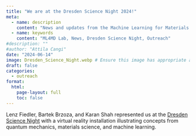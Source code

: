 ```yaml
---
title: "We are at the Dresden Science Night 2024!"
meta:
  - name: description
    content: "News and updates from the Machine Learning for Materials Design (ML4MD) Lab: We are at the Dresden Science Night 2024!"
  - name: keywords
    content: "ML4MD Lab, News, Dresden Science Night, Outreach"
#description: ""
#author: "Attila Cangi"
date: "2024-06-14"
image: Dresden_Science_Night.webp # Ensure this image has appropriate alt text if used directly in content
draft: false
categories:
  - outreach
format:
  html:
    page-layout: full
    toc: false
---
```


Lenz Fiedler, Bartek Brzoza, and Karan Shah represented us at the [Dresden Science Night](https://www.wissenschaftsnacht-dresden.de/en/){target="_blank"} with a virtual reality installation illustrating concepts from quantum mechanics, materials science, and machine learning.
